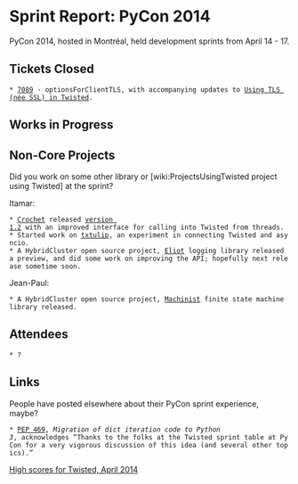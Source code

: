 = Sprint Report: PyCon 2014 =

PyCon 2014, hosted in Montréal, held development sprints from April 14 - 17.


== Tickets Closed ==

 * [https://twistedmatrix.com/trac/ticket/7089 7089] - optionsForClientTLS, with accompanying updates to [http://twisted.readthedocs.org/en/latest/core/howto/ssl.html Using TLS (née SSL) in Twisted].

== Works in Progress ==

== Non-Core Projects ==

Did you work on some other library or [wiki:ProjectsUsingTwisted project using Twisted] at the sprint?

Itamar:
 * [https://pypi.python.org/pypi/crochet Crochet] released [http://blog.futurefoundries.com/2014/04/crochet-120-now-with-better-api.html version 1.2] with an improved interface for calling into Twisted from threads.
 * Started work on [https://github.com/itamarst/txtulip txtulip], an experiment in connecting Twisted and asyncio.
 * A HybridCluster open source project, [https://pypi.python.org/pypi/eliot Eliot] logging library released a preview, and did some work on improving the API; hopefully next release sometime soon.

Jean-Paul:
 * A HybridCluster open source project, [https://pypi.python.org/pypi/machinist Machinist] finite state machine library released.

== Attendees ==

 * ?


== Links ==

People have posted elsewhere about their PyCon sprint experience, maybe?

 * [http://hg.python.org/peps/file/tip/pep-0469.txt PEP 469], ''Migration of dict iteration code to Python 3'', acknowledges “Thanks to the folks at the Twisted sprint table at PyCon for a very vigorous discussion of this idea (and several other topics).”

[http://twistedmatrix.com/highscores/?time=2014-04-01 High scores for Twisted, April 2014]